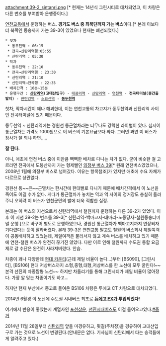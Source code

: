 attachment:39-2_sintanri.png
[* 현재는 14년식 그린시티로 대차되었고, 이 차량은 다른 번호를 부여받아 운행중이다.]

[[연천교통]]에서 운행하는 버스. '''경기도 버스 중 최북단까지 가는 버스'''이다.[* 본래 이보다 더 북쪽인 동송까지 가는 39-3이 있었으나 현재는 폐선되었다.]

 * 첫차 
  * 동두천역 : 06:15
  * 전곡→신탄리역행:05:55
  * 신탄리역 : 05:30
 * 막차
  * 동두천역 : 22:10
  * 전곡→신탄리역행 : 23:30
  * 신탄리역 : 21:10
  * 신탄리역→전곡행 : 22:35
 * 배차간격 : 10분~15분
 * 운행구간 : '''[[신탄리역]](고대산입구)''' - [[대광리역]] - [[신망리역]] - [[연천역]] - '''전곡터미널(중간출발지)''' - [[한탄강역]] - [[소요산역]] - '''[[동두천역]]'''

첫차, 막차시간이 꽤나 해괴한데, 이는 연천교통의 차고지가 동두천역과 신탄리역 사이인 전곡터미널에 있기 때문이다.

동두천역 ~ 신탄리역에는 경원선 통근열차라는 너무나도 강력한 라이벌이 있다. 심지어 통근열차는 가격도 1000원으로 이 버스의 기본요금보다 싸다. 그러면 과연 이 버스가 장사가 잘 되냐 하면.....
 
'''잘 된다.'''

아니, 애초에 연천 버스 중에 이만큼 빽빽한 배차로 다니는 차가 없다. 굳이 비슷한 걸 고르라면 전곡에서 도봉산까지 가는 형제뻘인 [[의정부 버스 39]][* 원래 연천버스였었으나, 2008년 1월에 의정부 버스로 넘어갔다. 이유는 항목참조]가 있지만 애초에 수요 자체가 다르므로 상관없다.

경원선 통~~큰~~근열차는 한시간에 한대뻘로 다니기 때문에 배차간격에서 이 노선을 죽어도 이길 수가 없다. 게다가 통근열차가 놓치는 역과 역 사이의 정거장도 충실히 들러주니 오히려 이 버스가 연천군민의 발에 더욱 적합한 실정.

본래는 이 버스의 지선으로서 신탄리역에서 철원까지 운행하는 다른 39-2가 있었다. 이후 이 지선 39-2는 번호를 39-3[* 신탄리역-백마고지-대마리-노동당사-철원동송터미널 운행.]으로 바꾸어 별도로 운행하였으나, 경원선 통근열차가 백마고지까지 연장되자 기다렸다는 듯이 잘라버렸다. 본래 39-3은 연천교통 말고도 철원의 버스회사 제일여객이 공동배차하고 있었는데, 제일여객은 물러서지 않고 계속 버스를 배차하고 있기 때문에 연천-철원 버스가 완전히 끊기진 않았다. 다만 이로 인해 철원까지 수도권 통합 요금제로 갈 수단은 완전히 사라져버렸다. 안습.

차종이 꽤나 다양한데 [[현대 카운티]](근데 제일 비율이 높다...)부터 [BS090], [그린시티], [BS106] 현대 저상버스까지 소형,중형,대형,저상버스를 한 노선에 모두 굴린다!~~본격 선진의 차종짬뽕 노선~~ 하지만 차돌리기를 통해 그린시티가 제일 비율이 많아졌다. 가장 알 맞는 차종이기도 하고...

하지만 현재 부산에서 중고로 들여온 BS106 차량은 두에고 CT 차량으로 대차되었다.

2014년 6월경 이 노선에 수도권 시내버스 최초로 '''[[듀에고 EX]]가 투입되었다!'''

여기에서 반응이 좋았는지 계열사인 [[포천상운]], [[선진시내버스]]도 이걸 들여오고있다.[http://gall.dcinside.com/board/view/?id=bus&no=983245&page=2 #증거]

2014년 11월 28일부터 [[신탄리역]] 앞을 미경유하고, 뒷길(주차장)을 경유하여 고대산입구로 가는 것으로 노선이 변경된다.(안내문은 없다. 기사님이 신탄리에서 타는 승객들에게 알려주고 있다.) 
